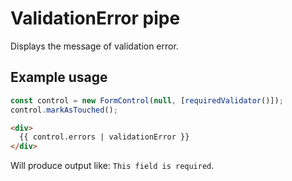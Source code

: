 
<Meta title="Pipes/ValidationError" />

# ValidationError pipe

Displays the message of validation error.

## Example usage

```ts
const control = new FormControl(null, [requiredValidator()]);
control.markAsTouched();
```

```html
<div>
  {{ control.errors | validationError }}
</div>
```

Will produce output like: `This field is required`.

